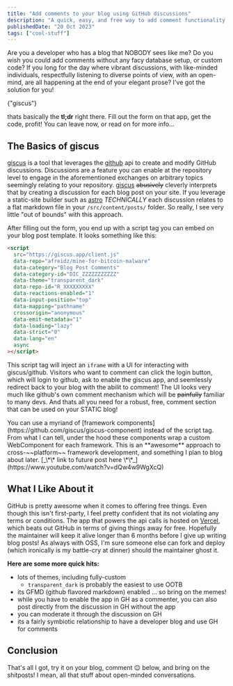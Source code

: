 ```yaml
---
title: "Add comments to your blog using GitHub discussions"
description: "A quick, easy, and free way to add comment functionality to your dev blog leveraging github discussions (giscus)"
publishedDate: "20 Oct 2023"
tags: ["cool-stuff"]
---
```



Are you a developer who has a blog that NOBODY sees like me? Do you wish you could add comments without any facy database setup, or custom code? If you long for the day where vibrant discussions, with like-minded individuals, respectfully listening to diverse points of view, _with_ an open-mind, are all happening at the end of your elegant prose? I've got the solution for you!

<TLDR as="a" href="https://giscus.app">
  {"giscus"}
</TLDR>

<Icon name="tabler:hand-finger" class="inline-block h-4" /> thats basically the **tl;dr**
right there. Fill out the form on that app, get the code, profit! You can leave now,
or read on for more info...

## The Basics of giscus

[giscus](http://giscus.app) is a tool that leverages the [github]("https://github.com") api to create and modify GitHub discussions. Discussions are a feature you can enable at the repository level to engage in the aforementioned exchanges on arbitrary topics seemingly relating to your repository. [giscus](http://giscus.app) ~~abusively~~ cleverly interprets that by creating a discussion for each blog post on your site. If you leverage a static-site builder such as [astro](https://astro.build) _TECHNICALLY_ each discussion relates to a flat markdown file in your `/src/content/posts/` folder. So really, I see very little "out of bounds" with this approach.

After filling out the form, you end up with a script tag you can embed on your blog post template. It looks something like this:

```html
<script
  src="https://giscus.app/client.js"
  data-repo="afreidz/mine-for-bitcoin-malware"
  data-category="Blog Post Comments"
  data-category-id="DIC_ZZZZZZZZZZZ"
  data-theme="transparent_dark"
  data-repo-id="R_XXXXXXXXX"
  data-reactions-enabled="1"
  data-input-position="top"
  data-mapping="pathname"
  crossorigin="anonymous"
  data-emit-metadata="1"
  data-loading="lazy"
  data-strict="0"
  data-lang="en"
  async
></script>
```

This script tag will inject an `iframe` with a UI for interacting with giscus/github. Visitors who want to comment can click the login button, which will login to github, ask to enable the giscus app, and seemlessly redirect back to your blog with the abilit to comment! The UI looks very much like github's own comment mechanism which will be ~~painfully~~ familiar to many devs. And thats all you need for a robust, free, comment section that can be used on your STATIC blog!

<Sidenote>
  You can use a myriand of [framework
  components](https://github.com/giscus/giscus-component) instead of the script
  tag. From what I can tell, under the hood these components wrap a custom
  WebComponent for each framework. This is an **awesome** approach to
  cross-~~platform~~ framework development, and something I plan to blog about
  later. [_\*\* link to future post here
  \*\*_](https://www.youtube.com/watch?v=dQw4w9WgXcQ)
</Sidenote>

## What I Like About it

GitHub is pretty awesome when it comes to offering free things. Even though this isn't first-party, I feel pretty confident that its not violating any terms or conditions. The app that powers the api calls is hosted on [Vercel](https://vercel.com), which beats out GitHub in terms of giving things away for free. Hopefully the maintainer will keep it alive longer than 6 months before I give up writing blog posts! As always with OSS, I'm sure someone else can fork and deploy (which ironically is my battle-cry at dinner) should the maintainer ghost it.

**Here are some more quick hits:**

- lots of themes, including fully-custom
  - `transparent_dark` is probably the easiest to use OOTB
- its GFMD (github flavored markdown) enabled ... so bring on the memes!
- while you have to enable the app in GH as a commenter, you can also post directly from the discussion in GH without the app
- you can moderate it through the discussion on GH
- its a fairly symbiotic relationship to have a developer blog and use GH for comments

## Conclusion

That's all I got, try it on your blog, comment 😉 below, and bring on the shitposts! I mean, all that stuff about open-minded conversations.
